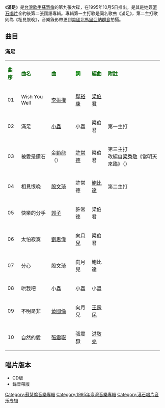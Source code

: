 {{unreferenced|time=2011-08-24T05:06:19+00:00}}
{{Infobox album <!-- See Wikipedia:WikiProject_Albums -->
| name       = 滿足
| type       = [[專輯|專輯]]
| artist     = [[蘇慧倫|蘇慧倫]]
| cover      = 蘇慧倫 滿足.jpg
| released   = 1995年10月5日
| recorded   = 1995年
| genre      = [[國語流行音樂|國語流行音樂]]
| length     = 45分10秒
| label      = [[滾石唱片|滾石唱片]]
<!-- 未知參數 | number     = RD1332 -->
| producer   = [[李振權|李振權]]（Wish You Well、被愛是鑽石、快樂的分手）<br />[[小蟲|小蟲]]（滿足、太怕寂寞、哄我吧）<br />[[殷文琦|殷文琦]]（相見恨晚、分心）<br />[[吳嘉祥|吳嘉祥]]（不明是非、自然的愛）
| prev_title = [[我有時會想|我有時會想]]
| prev_year  = 1994
| next_title = [[自然喜歡你|自然喜歡你]]
| next_year  = 1996
}}
《'''滿足'''》是[[台灣|台灣]][[歌手|歌手]][[蘇慧倫|蘇慧倫]]的第九張大碟，在1995年10月5日推出，是其是她簽[[滾石唱片|滾石唱片]]全約後第二張國語專輯。專輯第一主打歌是同名歌曲《滿足》，第二主打歌則為《相見恨晚》，音樂錄影帶更到[[美國|美國]][[北馬里亞納群島|北馬里亞納群島]]拍攝。

== 曲目 ==
=== 滿足 ===
{| class="wikitable"
|-
| <font color=darkgreen>'''曲序'''</font> || <font color=darkgreen>'''曲名'''</font> || <font color=darkgreen>'''曲'''</font> || <font color=green>'''詞'''</font> || <font color=darkgreen>'''編曲'''</font> || <font color=darkgreen>'''附註'''</font>
|-
| 01 || Wish You Well || [[李振權|李振權]] || [[鄔裕康|鄔裕康]] || [[梁伯君|梁伯君]] || 
|-
| 02 || 滿足 || [[小蟲|小蟲]] || 小蟲 || 梁伯君 || 第一主打
|-
| 03 || 被愛是鑽石 || [[金範龍|金範龍]]（{{lang|ko|김범룡}}） || [[許常德|許常德]] || 梁伯君 || 第三主打<br>改編自[[梁秀敬|梁秀敬]]《當明天來臨》（{{Lang|ko|내일이 오면}}）
|-
| 04 || 相見恨晚 || [[殷文琦|殷文琦]] || 許常德 || [[鮑比達|鮑比達]] || 第二主打
|-
| 05 || 快樂的分手 || [[郭子|郭子]] || 許常德 || 梁伯君 || 
|-
| 06 || 太怕寂寞 || [[劉思偉|劉思偉]] || [[向月兒|向月兒]] || 梁伯君 || 
|-
| 07 || 分心 || 殷文琦 || 向月兒 || 鮑比達 || 
|-
| 08 || 哄我吧 || 小蟲 || 小蟲 || 小蟲 || 
|-
| 09 || 不明是非 || [[黃國倫|黃國倫]] || 向月兒 || [[王豫民|王豫民]] ||
|-
| 10 || 自然的愛 || [[張震嶽|張震嶽]] || 張震嶽 || [[洪敬堯|洪敬堯]] || 
|}

== 唱片版本 ==
*CD版
*錄音帶版

{{蘇慧倫}}

[[Category:蘇慧倫音樂專輯|Category:蘇慧倫音樂專輯]]
[[Category:1995年臺灣音樂專輯|Category:1995年臺灣音樂專輯]]
[[Category:滚石唱片音乐专辑|Category:滚石唱片音乐专辑]]